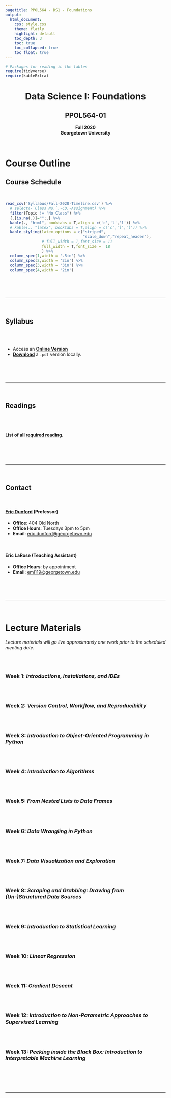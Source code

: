 ```yaml
---
pagetitle: PPOL564 - DS1 - Foundations
output: 
  html_document:
    css: style.css
    theme: flatly
    highlight: default
    toc_depth: 3
    toc: true
    toc_collapsed: true
    toc_float: true
---
```


```r
# Packages for reading in the tables
require(tidyverse)
require(kableExtra)
```



<center><h1>Data Science I: Foundations</h1></center>
<center><h2>PPOL564-01</h2></center>
<center>**Fall 2020**</center>
<center>**Georgetown University**</center>

<br>



# Course Outline {.tabset .tabset-fade .tabset-pills}


## Course Schedule

<br>

```r
read_csv('Syllabus/Fall-2020-Timeline.csv') %>%
  # select(-`Class No.`,-CD,-Assignment) %>% 
  filter(Topic != "No Class") %>% 
  {.[is.na(.)]="";.} %>% 
  kable(., "html", booktabs = T,align = c('c','l','l')) %>%
  # kable(., "latex", booktabs = T,align = c('c','l','l')) %>%
  kable_styling(latex_options = c("striped", 
                                  "scale_down","repeat_header"),
                # full_width = T,font_size = 11
                full_width = T,font_size =  18
                ) %>% 
  column_spec(1,width = '.5in') %>% 
  column_spec(2,width = '2in') %>% 
  column_spec(3,width = '3in') %>%
  column_spec(4,width = '2in') 
```

<br>
<br>
<br>
<hr>
<br>


## Syllabus

<br>
<br>

- Access an [**Online Version**](syllabus/PPOL564-Syllabus.html)
- [**Download**](syllabus/PPOL564-Syllabus.pdf) a `.pdf` version locally. 

<br>
<br>
<br>
<hr>
<br>

## Readings

<br>
<br>

#### List of all [required reading](readings/reading-list.html).

<br>
<br>
<br>
<hr>
<br>



## Contact

<br>

#### [Eric Dunford](www.ericdunford.com) (Professor)

- **Office**: 404 Old North
- **Office Hours**: Tuesdays 3pm to 5pm
- **Email**: [eric.dunford@georgetown.edu](mailto:eric.dunford@georgetown.edu)

<br>

#### Eric LaRose (Teaching Assistant)

- **Office Hours**: by appointment
- **Email**: [eml119@georgetown.edu](mailto:eml119@georgetown.edu)

<br>
<br>
<br>
<hr>
<br>

# Lecture Materials
_Lecture materials will go live approximately one week prior to the scheduled meeting date._

<br><br>

### Week 1: _Introductions, Installations, and IDEs_

<br><br>

### Week 2: _Version Control, Workflow, and Reproducibility_

<br><br>

### Week 3: _Introduction to Object-Oriented Programming in Python_

<br><br>

### Week 4: _Introduction to Algorithms_

<br><br>

### Week 5: _From Nested Lists to Data Frames_

<br><br>

### Week 6: _Data Wrangling in Python_

<br><br>

### Week 7: _Data Visualization and Exploration_

<br><br>

### Week 8: _Scraping and Grabbing: Drawing from (Un-)Structured Data Sources_

<br><br>

### Week 9: _Introduction to Statistical Learning_

<br><br>

### Week 10: _Linear Regression_

<br><br>

### Week 11: _Gradient Descent _

<br><br>

### Week 12: _Introduction to Non-Parametric Approaches to Supervised Learning_

<br><br>

### Week 13: _Peeking inside the Black Box: Introduction to Interpretable Machine Learning_

<br><br><br><br>

<hr>